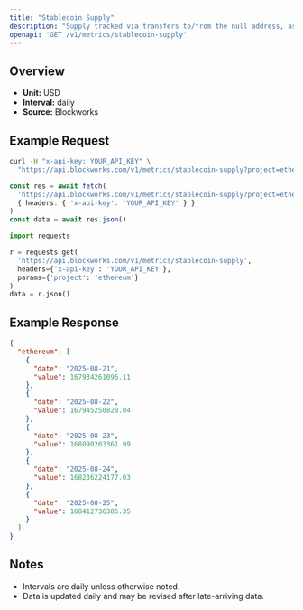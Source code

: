 ```yaml
---
title: "Stablecoin Supply"
description: "Supply tracked via transfers to/from the null address, as well as distinct issuance and redemption events for supported stablecoins. Circulating supply remove supply held in bridges, token treasuries, and known mint/burn addresses."
openapi: 'GET /v1/metrics/stablecoin-supply'
---
```


## Overview

- **Unit:** USD
- **Interval:** daily
- **Source:** Blockworks

## Example Request

<CodeGroup>

```bash cURL
curl -H "x-api-key: YOUR_API_KEY" \
  "https://api.blockworks.com/v1/metrics/stablecoin-supply?project=ethereum"
```

```typescript TypeScript
const res = await fetch(
  'https://api.blockworks.com/v1/metrics/stablecoin-supply?project=ethereum',
  { headers: { 'x-api-key': 'YOUR_API_KEY' } }
)
const data = await res.json()
```

```python Python
import requests

r = requests.get(
  'https://api.blockworks.com/v1/metrics/stablecoin-supply',
  headers={'x-api-key': 'YOUR_API_KEY'},
  params={'project': 'ethereum'}
)
data = r.json()
```

</CodeGroup>

## Example Response

```json
{
  "ethereum": [
    {
      "date": "2025-08-21",
      "value": 167934261096.11
    },
    {
      "date": "2025-08-22",
      "value": 167945250828.04
    },
    {
      "date": "2025-08-23",
      "value": 168090203361.99
    },
    {
      "date": "2025-08-24",
      "value": 168236224177.03
    },
    {
      "date": "2025-08-25",
      "value": 168412736385.35
    }
  ]
}
```

## Notes
- Intervals are daily unless otherwise noted.
- Data is updated daily and may be revised after late-arriving data.
